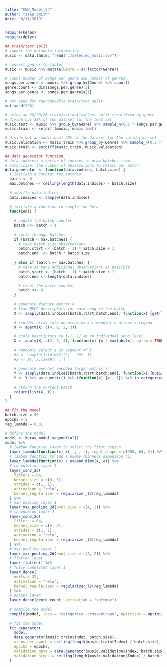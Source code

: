 ```yaml
---
title: "CNN_Model_64"
author: "Jake Smith"
date: "8/11/2019"
---
```


```r
require(keras)
require(dplyr)
```

```r
## train/test split
# import the metadata information
music <- data.table::fread("./selected_music.csv")

# convert genres to factor
music <- music %>% mutate(Genre = as.factor(Genre))

# count number of songs per genre and number of genres
songs.per.genre <- music %>% group_by(Genre) %>% count()
genre.count <- dim(songs.per.genre)[1]
songs.per.genre <- songs.per.genre$n[1]

# set seed for reproducible train/test split
set.seed(998)

# using an 60/20/20 train/validation/test split stratified by genre
# divide out 20% of the dataset for the test set
music.test <- music %>% group_by(Genre) %>% sample_n(0.2 * songs.per.genre) %>% ungroup()
music.train <- setdiff(music, music.test)

# divide out an additional 20% of the dataset for the validation set
music.validation <- music.train %>% group_by(Genre) %>% sample_n(0.2 * songs.per.genre) %>% ungroup()
music.train <- setdiff(music.train, music.validation)
```

```r
## data generator function
# data.indices: a vector of indices to draw batches from
# batch.size: the number of observations to return per batch
data.generator <- function(data.indices, batch.size) {
  # initiate a counter for batches
  batch <- 0
  max.batches <- ceiling(length(data.indices) / batch.size)
  
  # shuffle data.indices
  data.indices <- sample(data.indices)
  
  # initiate a function to sample the data
  function() {
  
    # update the batch counter
    batch <<- batch + 1
    
    # cycle through batches
    if (batch < max.batches) {
      # take batch.size observations
      batch.start <- (batch - 1) * batch.size + 1
      batch.end  <- batch * batch.size
      
    } else if (batch == max.batches) {
      # take as many additional observations as possible
      batch.start <- (batch - 1) * batch.size + 1
      batch.end <- length(data.indices)

      # reset the batch counter 
      batch <<- 0
    }
    
    # generate feature matrix X
    # load MFCC descriptors for each song in the batch
    X <- sapply(data.indices[batch.start:batch.end], function(x) {get(load(paste("./data/", x, ".descriptors", sep = "")))}, simplify = "array")
    
    # reorder array into observation > timepoint > octave > region
    X <- aperm(X, c(4, 1, 2, 3))
    
    # scale descriptors to [-1, 1] on an individual song level
    X <- apply(X, c(2, 3, 4), function(x) {x / max(abs(x), na.rm = TRUE)})
    
    # randomly select a 3s segment of X
    #z <- sample(1:(dim(X)[2] - 99), 1)
    #X <- X[, z:(z+99), , ]
    
    # generate one-hot encoded target matrix Y
    Y <- sapply(data.indices[batch.start:batch.end], function(x) {music$Genre[music$Index == x]})
    Y <- Y %>% as.numeric() %>% (function(x) {x - 1}) %>% to_categorical(num_classes = genre.count)
    
    # return the current batch
    return(list(X, Y))
  }
}
```


```r
## fit the model
batch.size = 50
epochs = 5
reg_lambda = 0.01

# define the model
model <- keras_model_sequential()
model %>%
  # lambda function layer to select the first region
  layer_lambda(function(x) x[, , , 1], input_shape = c(998, 64, 3)) %>%
  # lambda function to add a dummy channels dimension (1)
  layer_lambda(function(x) k_expand_dims(x, 4)) %>%
  # convolution layer 1
  layer_conv_2d(
    filters = 64, 
    kernel_size = c(3, 3), 
    strides = c(1, 1), 
    activation = "relu", 
    kernel_regularizer = regularizer_l2(reg_lambda)
  ) %>%
  # max pooling layer 1
  layer_max_pooling_2d(pool_size = c(4, 2)) %>%
  # convoution layer 2
  layer_conv_2d(
    filters = 64, 
    kernel_size = c(5, 3), 
    strides = c(1, 1), 
    activation = "relu",
    kernel_regularizer = regularizer_l2(reg_lambda)
  ) %>%
  # max pooling layer 2
  layer_max_pooling_2d(pool_size = c(4, 2)) %>%
  # flatten layer
  layer_flatten() %>%
  # fully connected layer 1
  layer_dense(
    units = 32, 
    activation = "relu",
    kernel_regularizer = regularizer_l2(reg_lambda)
  ) %>%
  # output layer
  layer_dense(genre.count, activation = "softmax")
  
  # compile the model
  compile(model, loss = "categorical_crossentropy", optimizer = optimizer_adadelta(decay = 1e-5), metrics = "accuracy")
  
  # fit the model
  fit_generator(
    model, 
    data.generator(music.train$Index, batch.size), 
    steps_per_epoch = ceiling(length(music.train$Index) / batch.size), 
    epochs = epochs, 
    validation_data = data.generator(music.validation$Index, batch.size), 
    validation_steps = ceiling(length(music.validation$Index) / batch.size)
  )
```

